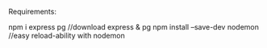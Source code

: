 Requirements:

npm i express pg //download express & pg
npm install --save-dev nodemon  //easy reload-ability with nodemon
